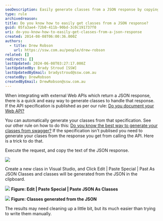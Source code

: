 ```yaml
---
seoDescription: Easily generate classes from a JSON response by copying the text, pasting it as JSON classes in Visual Studio, and cleaning up the results for a time-saving solution.
type: rule
archivedreason:
title: Do you know how to easily get classes from a JSON response?
guid: 05fa3ae4-72b0-411b-90bd-3c0c191737f0
uri: do-you-know-how-to-easily-get-classes-from-a-json-response
created: 2014-08-08T06:00:36.000Z
authors:
  - title: Drew Robson
    url: https://ssw.com.au/people/drew-robson
related: []
redirects: []
lastUpdated: 2024-06-08T03:27:17.000Z
lastUpdatedBy: Brady Stroud [SSW]
lastUpdatedByEmail: bradystroud@ssw.com.au
createdBy: DrewRobson
createdByEmail: DrewRobson@ssw.com.au
---
```


When integrating with external Web APIs which return a JSON response, there is a quick and easy way to generate classes to handle that response.
If the API specification is published as per our rule: [Do you document your Web API?](/do-you-document-your-webapi)

You can automatically generate your classes from that specification. See our other rule on how to do this: [Do you know the best way to generate your classes from swagger?](/the-best-way-the-best-way-to-generate-your-entities-from-swagger)
If the specification isn't publised you need to generate your clases from the response you get from calling the API. Here is a trick to do that.

Execute the request, and copy the text of the JSON response.

![](/uploads/rules/do-you-know-how-to-easily-get-classes-from-a-json-response/8-08-2014-3-41-23-PM-compressor.png)

Create a new class in Visual Studio, and Click Edit | Paste Special | Past As JSON Classes and classes will be generated from the JSON in the clipboard.

![](/uploads/rules/do-you-know-how-to-easily-get-classes-from-a-json-response/8-08-2014-3-53-17-PM-compressor.png)
**Figure: Edit | Paste Special | Paste JSON As Classes**

![](/uploads/rules/do-you-know-how-to-easily-get-classes-from-a-json-response/8-08-2014-3-56-34-PM-compressor.png)
**Figure: Classes generated from the JSON**

The results may need cleaning up a little bit, but its much easier than trying to write them manually.
